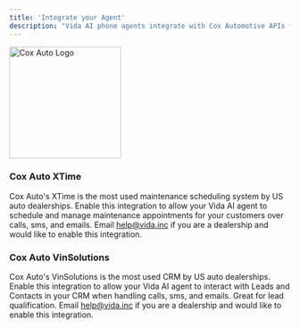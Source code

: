 ```yaml
---
title: 'Integrate your Agent'
description: "Vida AI phone agents integrate with Cox Automotive APIs for scheduling, lead qualification, and more!"
---
```


<img src="https://vidapublic.s3.us-east-2.amazonaws.com/coxauto-logo.jpg" alt="Cox Auto Logo" noZoom width="200" />

### Cox Auto XTime

Cox Auto's XTime is the most used maintenance scheduling system by US auto dealerships. Enable this integration to allow your Vida AI agent to schedule and manage maintenance appointments for your customers over calls, sms, and emails. Email help@vida.inc if you are a dealership and would like to enable this integration.

### Cox Auto VinSolutions

Cox Auto's VinSolutions is the most used CRM by US auto dealerships. Enable this integration to allow your Vida AI agent to interact with Leads and Contacts in your CRM when handling calls, sms, and emails. Great for lead qualification. Email help@vida.inc if you are a dealership and would like to enable this integration.